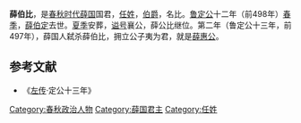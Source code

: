 '''薛伯比'''{{BD||？|前497年||catIdx=X}}，是[[春秋时代|春秋时代]][[薛国|薛国]]国君，[[任姓|任姓]]，[[伯爵|伯爵]]，名比。[[鲁定公|鲁定公]]十二年（前498年）[[春季|春季]]，[[薛襄公|薛伯定]]去世。[[夏季|夏季]]安葬，[[谥号|谥号]]襄公，薛公比继位。第二年（鲁定公十三年，前497年），薛国人弑杀薛伯比，拥立公子夷为君，就是[[薛惠公|薛惠公]]。
==参考文献==
*《[[左传|左传]]·定公十三年》

{{start box}}
{{s-before|[[薛襄公|薛襄公]]}}
{{s-title|[[薛国|薛国]]君主|前498年─前497年}}
{{s-after|[[薛惠公|薛惠公]]}}
{{end box}}

{{薛國君主}}
[[Category:春秋政治人物|Category:春秋政治人物]]
[[Category:薛国君主|Category:薛国君主]]
[[Category:任姓|Category:任姓]]